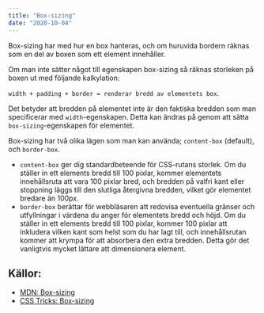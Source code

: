 ```yaml
---
title: "Box-sizing"
date: "2020-10-04"
---
```


Box-sizing har med hur en box hanteras, och om huruvida bordern räknas som en del av boxen som ett element innehåller.

Om man inte sätter något till egenskapen box-sizing så räknas storleken på boxen ut med följande kalkylation:

`width + padding + border = renderar bredd av elementets box`.

Det betyder att bredden på elementet inte är den faktiska bredden som man specificerar med `width`-egenskapen. Detta kan ändras på genom att sätta `box-sizing`-egenskapen för elementet.

Box-sizing har två olika lägen som man kan använda; `content-box` (default), och `border-box`.

- `content-box` ger dig standardbeteende för CSS-rutans storlek. Om du ställer in ett elements bredd till 100 pixlar, kommer elementets innehållsruta att vara 100 pixlar bred, och bredden på valfri kant eller stoppning läggs till den slutliga återgivna bredden, vilket gör elementet bredare än 100px.
- `border-box` berättar för webbläsaren att redovisa eventuella gränser och utfyllningar i värdena du anger för elementets bredd och höjd. Om du ställer in ett elements bredd till 100 pixlar, kommer 100 pixlar att inkludera vilken kant som helst som du har lagt till, och innehållsrutan kommer att krympa för att absorbera den extra bredden. Detta gör det vanligtvis mycket lättare att dimensionera element.

## Källor:

- [MDN: Box-sizing](https://developer.mozilla.org/en-US/docs/Web/CSS/box-sizing)
- [CSS Tricks: Box-sizing](https://css-tricks.com/box-sizing/)
